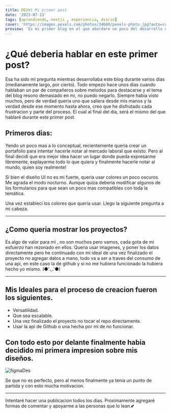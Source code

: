 ```yaml
---
title: DEV#1 Mi primer post
date: '2023-07-13'
tags: [aprendiendo, nextjs , experiencia, diario]
cover: 'https://images.pexels.com/photos/34600/pexels-photo.jpg?auto=compress&cs=tinysrgb&w=1260&h=750&dpr=1'
preview: 'Es mi primer blog en el que abordare un poco del desarrollo del mismo'
---
```


# ¿Qué deberia hablar en este primer post?

Esa ha sido mi pregunta mientras desarrollaba este blog durante varios dias (medianamente largo, por cierto).
Todo empezo hace unos dias cuando hablaban un par de compañeros sobre metodos para destacarse y el tema del blog
resono demasiado en mi, no puedo negarlo. Siempre habia visto muchos, pero de verdad queria uno que saliera desde 
mis manos y la verdad desde ese momento hasta ahora, creo que he disfrutado cada frustracion y parte del proceso.
El cual al final del dia, será el mismo del que hablaré durante este primer post.

## Primeros dias:

Yendo un poco mas a lo conceptual, recientemente queria crear un portafolio para intentar hacerle notar al mercado laboral que existo.
Pero al final decidi que era mejor idea hacer un lugar donde pueda expresarme libremente, explayarme todo lo que quiera y finalmente 
hacerle notar al mundo, quien soy realmente!

Si bien el diseño UI no es mi fuerte, queria usar colores un poco oscuros. Me agrada el modo nocturno. Aunque quiza deberia modificar algunos
de los formularios para que sean un poco mas compatibles con toda la temática.

Una vez estableci los colores que queria usar. Llego la siguiente pregunta a mi cabeza.

-----------

## ¿Como queria mostrar los proyectos?

Es algo de valor para mí , no son muchos pero vamos, cada gota de mi esfuerzo han rezonado en ellos.
Queria usar imagenes, y poner los datos directamente pero he continuado con mi ideal de una vez finalizado el proyecto no agregar datos a mano, todo va a ser a traves del consumo de una api, en este caso la de github y si no me hubiera funcionado la hubiera hecho yo mismo. (●'◡'●)

-------------------

## Mis Ideales para el proceso de creacion fueron los siguientes.

- Versatilidad.
- Que sea escalable.
- Una vez finalizado el proyecto no tocar el repo directamente.
- Usar la api de Github o una hecha por mi de no funcionar.

## Con todo esto por delante finalmente habia decidido mi primera impresion sobre mis diseños.

![figmaDes](https://i.imgur.com/FEExMxS.png)

Se que no es perfecto, pero al menos finalmente ya tenia un punto de partida y con esto mucha motivacion.






------------
Intentaré hacer una publicacion todos los dias. Proximamente agregaré formas de comentar y apoyarme
a las personas que lo lean.💕